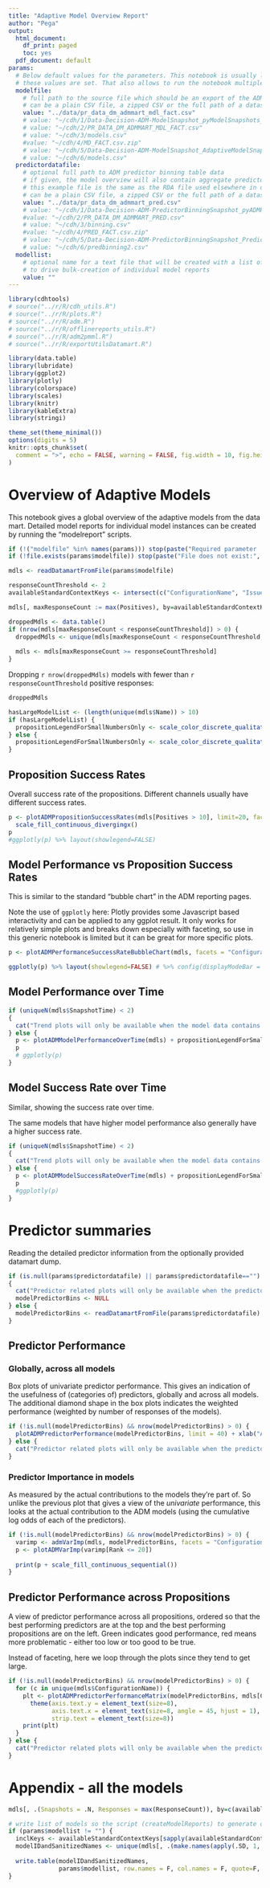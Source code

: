 ```yaml
---
title: "Adaptive Model Overview Report"
author: "Pega"
output:
  html_document:
    df_print: paged
    toc: yes
  pdf_document: default
params:
  # Below default values for the parameters. This notebook is usually launched from a (bash)script in which
  # these values are set. That also allows to run the notebook multiple times for different values.
  modelfile:
    # full path to the source file which should be an export of the ADM model table
    # can be a plain CSV file, a zipped CSV or the full path of a dataset export
    value: "../data/pr_data_dm_admmart_mdl_fact.csv"
    # value: "~/cdh/1/Data-Decision-ADM-ModelSnapshot_pyModelSnapshots_20210317T130409_GMT.zip"
    # value: "~/cdh/2/PR_DATA_DM_ADMMART_MDL_FACT.csv"
    # value: "~/cdh/3/models.csv"
    #value: "~/cdh/4/MD_FACT.csv.zip"
    # value: "~/cdh/5/Data-Decision-ADM-ModelSnapshot_AdaptiveModelSnapshotRepo_20201110T085543_GMT.zip"
    # value: "~/cdh/6/models.csv"
  predictordatafile:
    # optional full path to ADM predictor binning table data
    # if given, the model overview will also contain aggregate predictor plots
    # this example file is the same as the RDA file used elsewhere in demos of CDH tools
    # can be a plain CSV file, a zipped CSV or the full path of a dataset export
    value: "../data/pr_data_dm_admmart_pred.csv"
    # value: "~/cdh/1/Data-Decision-ADM-PredictorBinningSnapshot_pyADMPredictorSnapshots_20210317T130452_GMT.zip"
    #value: "~/cdh/2/PR_DATA_DM_ADMMART_PRED.csv"
    # value: "~/cdh/3/binning.csv"
    #value: "~/cdh/4/PRED_FACT.csv.zip"
    # value: "~/cdh/5/Data-Decision-ADM-PredictorBinningSnapshot_PredictorBinningSnapshotRepo_20201110T084825_GMT.zip"
    # value: "~/cdh/6/predbinning2.csv"
  modellist:
    # optional name for a text file that will be created with a list of model ID and model names
    # to drive bulk-creation of individual model reports
    value: ""
---
```


```r
library(cdhtools)
# source("../r/R/cdh_utils.R")
# source("../r/R/plots.R")
# source("../r/R/adm.R")
# source("../r/R/offlinereports_utils.R")
# source("../r/R/adm2pmml.R")
# source("../r/R/exportUtilsDatamart.R")

library(data.table)
library(lubridate)
library(ggplot2)
library(plotly)
library(colorspace)
library(scales)
library(knitr)
library(kableExtra)
library(stringi)

theme_set(theme_minimal())
options(digits = 5)
knitr::opts_chunk$set(
  comment = ">", echo = FALSE, warning = FALSE, fig.width = 10, fig.height = 10
)
```


# Overview of Adaptive Models

This notebook gives a global overview of the adaptive models from the data mart. Detailed model reports for individual model instances can be created by running the "modelreport" scripts.

```r

if (!("modelfile" %in% names(params))) stop(paste("Required parameter '", modelfile, "' missing."))
if (!file.exists(params$modelfile)) stop(paste("File does not exist:", params$modelfile))

mdls <- readDatamartFromFile(params$modelfile)

```

```r
responseCountThreshold <- 2
availableStandardContextKeys <- intersect(c("ConfigurationName", "Issue","Group","Name","Channel","Direction","Treatment"), names(mdls))

mdls[, maxResponseCount := max(Positives), by=availableStandardContextKeys]

droppedMdls <- data.table()
if (nrow(mdls[maxResponseCount < responseCountThreshold]) > 0) {
  droppedMdls <- unique(mdls[maxResponseCount < responseCountThreshold, c(availableStandardContextKeys,"maxResponseCount"), with=F])
  
  mdls <- mdls[maxResponseCount >= responseCountThreshold]
}
```

Dropping `r nrow(droppedMdls)` models with fewer than `r responseCountThreshold` positive responses:

```r
droppedMdls
```

```r
hasLargeModelList <- (length(unique(mdls$Name)) > 10)
if (hasLargeModelList) {
  propositionLegendForSmallNumbersOnly <- scale_color_discrete_qualitative(guide=F, name="Action")
} else {
  propositionLegendForSmallNumbersOnly <- scale_color_discrete_qualitative(name="Action")
}
```

## Proposition Success Rates

Overall success rate of the propositions. Different channels usually have different success rates.

```r
p <- plotADMPropositionSuccessRates(mdls[Positives > 10], limit=20, facets="Channel") + 
  scale_fill_continuous_divergingx()
p
#ggplotly(p) %>% layout(showlegend=FALSE)
```

## Model Performance vs Proposition Success Rates

This is similar to the standard "bubble chart" in the ADM reporting pages.

Note the use of `ggplotly` here: Plotly provides some Javascript based interactivity
and can be applied to any ggplot result. It only works for relatively simple plots and
breaks down especially with faceting, so use in this generic notebook is limited but
it can be great for more specific plots.

```r
p <- plotADMPerformanceSuccessRateBubbleChart(mdls, facets = "ConfigurationName")

ggplotly(p) %>% layout(showlegend=FALSE) # %>% config(displayModeBar = F)
```


## Model Performance over Time

```r
if (uniqueN(mdls$SnapshotTime) < 2)
{
  cat("Trend plots will only be available when the model data contains multiple snapshots.", fill=T)
} else {
  p <- plotADMModelPerformanceOverTime(mdls) + propositionLegendForSmallNumbersOnly
  p
  # ggplotly(p)
}
```

## Model Success Rate over Time

Similar, showing the success rate over time.

The same models that have higher model performance also generally have a higher success rate.

```r
if (uniqueN(mdls$SnapshotTime) < 2)
{
  cat("Trend plots will only be available when the model data contains multiple snapshots.", fill=T)
} else {
  p <- plotADMModelSuccessRateOverTime(mdls) + propositionLegendForSmallNumbersOnly
  p
  #ggplotly(p)
}
```

# Predictor summaries

Reading the detailed predictor information from the optionally provided datamart dump.

```r
if (is.null(params$predictordatafile) || params$predictordatafile=="")
{
  cat("Predictor related plots will only be available when the predictor data is available to this script.", fill=T)
  modelPredictorBins <- NULL
} else {
  modelPredictorBins <- readDatamartFromFile(params$predictordatafile)
}  
```


## Predictor Performance

### Globally, across all models

Box plots of univariate predictor performance. This gives an indication of the usefulness of 
(categories of) predictors, globally and across all models. The additional diamond shape in 
the box plots indicates the weighted performance (weighted by number of responses of the models).

```r
if (!is.null(modelPredictorBins) && nrow(modelPredictorBins) > 0) {
  plotADMPredictorPerformance(modelPredictorBins, limit = 40) + xlab("AUC")
} else {
  cat("Predictor related plots will only be available when the predictor data is available to this script.", fill=T)
}
```


### Predictor Importance in models

As measured by the actual contributions to the models they're part of. So unlike
the previous plot that gives a view of the *univariate* performance, this looks
at the actual contribution to the ADM models (using the cumulative log odds of
each of the predictors).

```r
if (!is.null(modelPredictorBins) && nrow(modelPredictorBins) > 0) {
  varimp <- admVarImp(mdls, modelPredictorBins, facets = "ConfigurationName")
  p <- plotADMVarImp(varimp[Rank <= 20])
  
  print(p + scale_fill_continuous_sequential())
}
```


## Predictor Performance across Propositions

A view of predictor performance across all propositions, ordered so that the best performing predictors are at the top and the 
best performing propositions are on the left. Green indicates good performance, red means more problematic - either too low or
too good to be true.

Instead of faceting, here we loop through the plots since they tend to get large.

```r
if (!is.null(modelPredictorBins) && nrow(modelPredictorBins) > 0) {
  for (c in unique(mdls$ConfigurationName)) {
    plt <- plotADMPredictorPerformanceMatrix(modelPredictorBins, mdls[ConfigurationName == c], limit=50) +
      theme(axis.text.y = element_text(size=8),
            axis.text.x = element_text(size=8, angle = 45, hjust = 1),
            strip.text = element_text(size=8))
    print(plt)
  }
} else {
  cat("Predictor related plots will only be available when the predictor data is available to this script.", fill=T)
}
```

# Appendix - all the models

```r
mdls[, .(Snapshots = .N, Responses = max(ResponseCount)), by=c(availableStandardContextKeys, "ModelID")] #[order(ConfigurationName, Name)]
```

```r
# write list of models so the script (createModelReports) to generate off-line model reports can be run after this
if (params$modellist != "") {
  inclKeys <- availableStandardContextKeys[sapply(availableStandardContextKeys, function(x) {return(length(unique(mdls[[x]]))>1)})]
  modelIDandSanitizedNames <- unique(mdls[, .(make.names(apply(.SD, 1, function(x){return(paste(x,collapse="_"))}))), by=ModelID, .SDcols=inclKeys])
  
  write.table(modelIDandSanitizedNames, 
              params$modellist, row.names = F, col.names = F, quote=F, sep=";")
}
```

